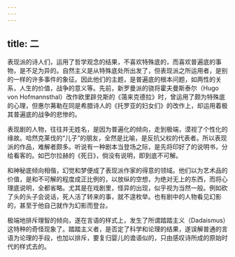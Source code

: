 ```yaml
---
---
---
```

title: 二
---



表现派的诗人们，运用了哲学观念的结果，不喜欢特殊底的，而喜欢普遍底的事物，是不足为异的。自然主义是从特殊底处所出发了，但表现派之所运用者，是别的一样的许多事件的象征。因此他们的主题，是普遍底的根本问题，如两性的关系，人生的价值，战争的意义等。先前，新罗曼派的骁将霍夫曼斯泰尔（Hugo von Hofmannsthal）改作欧里辟兑斯的《蔼来克德拉》时，曾运用了颇为特殊底的心理，但惠尔茀勒在同是希腊诗人的《托罗亚的妇女们》的改作上，却运用着极其普遍底的战争的悲惨的。

表现剧的人物，往往并无姓名，是因为普遍化的倾向，走到极端，漠视了个性化的缘故。哈然克莱伐的“儿子”的朋友，全然是比喻，是反抗父权的代表者。所以表现派的作品，难解者颇多。听说有一种剧本当登场之际，是先将印好了的说明书，分给看客的。如巴尔拉赫的《死日》，倘没有说明，即到底不可解。

和神秘底倾向相偕，幻觉和梦便成了表现派作家的得意的领域。他们以为艺术品的价值，是和不可解的程度成正比例的，以放纵的空想，为绝对无上的东西，而将心理底说明，全都省略。尤其是在戏剧里，怪异的出现，似乎视为当然一般。例如砍了头的头子会说话，死人活了转来的事，就不遑枚举。也有剧中的人物看见幻影的，甚至于他自己就作为幻影而登台。

极端地排斥理智的倾向，遂在言语的样式上，发生了所谓踏踏主义（Dadaismus）这特种的奇怪现象了。踏踏主义者，是否定了科学和论理的结果，遂误解普通的言语为论理的手段，也加以排斥，要复归婴儿的谵语似的，只由感叹诗所成的原始时代的样式去的。